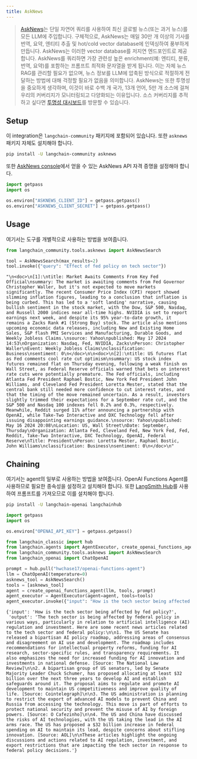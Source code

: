 ```yaml
---
title: AskNews
---
```


> [AskNews](https://asknews.app)는 단일 자연어 쿼리를 사용하여 최신 글로벌 뉴스(또는 과거 뉴스)를 모든 LLM에 주입합니다. 구체적으로, AskNews는 매일 30만 개 이상의 기사를 번역, 요약, 엔티티 추출 및 hot/cold vector database에 인덱싱하여 풍부하게 만듭니다. AskNews는 이러한 vector database를 저지연 엔드포인트로 제공합니다. AskNews를 쿼리하면 가장 관련성 높은 enrichment(예: 엔티티, 분류, 번역, 요약)를 포함하는 프롬프트 최적화 문자열을 받게 됩니다. 이는 자체 뉴스 RAG를 관리할 필요가 없으며, 뉴스 정보를 LLM에 압축된 방식으로 적절하게 전달하는 방법에 대해 걱정할 필요가 없음을 의미합니다.
> AskNews는 또한 투명성을 중요하게 생각하며, 이것이 바로 수백 개 국가, 13개 언어, 5만 개 소스에 걸쳐 우리의 커버리지가 모니터링되고 다양화되는 이유입니다. 소스 커버리지를 추적하고 싶다면 [투명성 대시보드](https://asknews.app/en/transparency)를 방문할 수 있습니다.

## Setup

이 integration은 `langchain-community` 패키지에 포함되어 있습니다. 또한 `asknews` 패키지 자체도 설치해야 합니다.

```bash
pip install -U langchain-community asknews
```

또한 [AskNews console](https://my.asknews.app)에서 얻을 수 있는 AskNews API 자격 증명을 설정해야 합니다.

```python
import getpass
import os

os.environ["ASKNEWS_CLIENT_ID"] = getpass.getpass()
os.environ["ASKNEWS_CLIENT_SECRET"] = getpass.getpass()
```

## Usage

여기서는 도구를 개별적으로 사용하는 방법을 보여줍니다.

```python
from langchain_community.tools.asknews import AskNewsSearch

tool = AskNewsSearch(max_results=2)
tool.invoke({"query": "Effect of fed policy on tech sector"})
```

```output
"\n<doc>\n[1]:\ntitle: Market Awaits Comments From Key Fed Official\nsummary: The market is awaiting comments from Fed Governor Christopher Waller, but it's not expected to move markets significantly. The recent Consumer Price Index (CPI) report showed slimming inflation figures, leading to a conclusion that inflation is being curbed. This has led to a 'soft landing' narrative, causing bullish sentiment in the stock market, with the Dow, S&P 500, Nasdaq, and Russell 2000 indices near all-time highs. NVIDIA is set to report earnings next week, and despite its 95% year-to-date growth, it remains a Zacks Rank #1 (Strong Buy) stock. The article also mentions upcoming economic data releases, including New and Existing Home Sales, S&P flash PMI Services and Manufacturing, Durable Goods, and Weekly Jobless Claims.\nsource: Yahoo\npublished: May 17 2024 14:53\nOrganization: Nasdaq, Fed, NVIDIA, Zacks\nPerson: Christopher Waller\nEvent: Weekly Jobless Claims\nclassification: Business\nsentiment: 0\n</doc>\n\n<doc>\n[2]:\ntitle: US futures flat as Fed comments cool rate cut optimism\nsummary: US stock index futures remained flat on Thursday evening, following a weak finish on Wall Street, as Federal Reserve officials warned that bets on interest rate cuts were potentially premature. The Fed officials, including Atlanta Fed President Raphael Bostic, New York Fed President John Williams, and Cleveland Fed President Loretta Mester, stated that the central bank still needed more confidence to cut interest rates, and that the timing of the move remained uncertain. As a result, investors slightly trimmed their expectations for a September rate cut, and the S&P 500 and Nasdaq 100 indexes fell 0.2% and 0.3%, respectively. Meanwhile, Reddit surged 11% after announcing a partnership with OpenAI, while Take-Two Interactive and DXC Technology fell after issuing disappointing earnings guidance.\nsource: Yahoo\npublished: May 16 2024 20:08\nLocation: US, Wall Street\nDate: September, Thursday\nOrganization: Atlanta Fed, Cleveland Fed, New York Fed, Fed, Reddit, Take-Two Interactive, DXC Technology, OpenAI, Federal Reserve\nTitle: President\nPerson: Loretta Mester, Raphael Bostic, John Williams\nclassification: Business\nsentiment: 0\n</doc>\n"
```

## Chaining

여기서는 agent의 일부로 사용하는 방법을 보여줍니다. OpenAI Functions Agent를 사용하므로 필요한 종속성을 설정하고 설치해야 합니다. 또한 [LangSmith Hub](https://smith.langchain.com/hub)를 사용하여 프롬프트를 가져오므로 이를 설치해야 합니다.

```bash
pip install -U langchain-openai langchainhub
```

```python
import getpass
import os

os.environ["OPENAI_API_KEY"] = getpass.getpass()
```

```python
from langchain_classic import hub
from langchain.agents import AgentExecutor, create_openai_functions_agent
from langchain_community.tools.asknews import AskNewsSearch
from langchain_openai import ChatOpenAI

prompt = hub.pull("hwchase17/openai-functions-agent")
llm = ChatOpenAI(temperature=0)
asknews_tool = AskNewsSearch()
tools = [asknews_tool]
agent = create_openai_functions_agent(llm, tools, prompt)
agent_executor = AgentExecutor(agent=agent, tools=tools)
agent_executor.invoke({"input": "How is the tech sector being affected by fed policy?"})
```

```output
{'input': 'How is the tech sector being affected by fed policy?',
 'output': 'The tech sector is being affected by federal policy in various ways, particularly in relation to artificial intelligence (AI) regulation and investment. Here are some recent news articles related to the tech sector and federal policy:\n\n1. The US Senate has released a bipartisan AI policy roadmap, addressing areas of consensus and disagreement on AI use and development. The roadmap includes recommendations for intellectual property reforms, funding for AI research, sector-specific rules, and transparency requirements. It also emphasizes the need for increased funding for AI innovation and investments in national defense. [Source: The National Law Review]\n\n2. A bipartisan group of US senators, led by Senate Majority Leader Chuck Schumer, has proposed allocating at least $32 billion over the next three years to develop AI and establish safeguards around it. The proposal aims to regulate and promote AI development to maintain US competitiveness and improve quality of life. [Source: Cointelegraph]\n\n3. The US administration is planning to restrict the export of advanced AI models to prevent China and Russia from accessing the technology. This move is part of efforts to protect national security and prevent the misuse of AI by foreign powers. [Source: O Cafezinho]\n\n4. The US and China have discussed the risks of AI technologies, with the US taking the lead in the AI arms race. The US has proposed a $32 billion increase in federal spending on AI to maintain its lead, despite concerns about stifling innovation. [Source: AOL]\n\nThese articles highlight the ongoing discussions and actions related to AI regulation, investment, and export restrictions that are impacting the tech sector in response to federal policy decisions.'}
```

```python

```